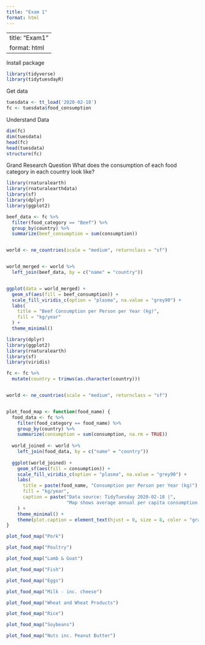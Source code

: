 ```yaml
---
title: "Exam 1"
format: html
---
```


---
title: "Exam1"
format: html
---
Install package
```r
library(tidyverse)
library(tidytuesdayR)
```
Get data
```r
tuesdata <- tt_load('2020-02-18')
fc <- tuesdata$food_consumption
```
Understand Data

```r
dim(fc)
dim(tuesdata)
head(fc)
head(tuesdata)
structure(fc)
```
Grand Research Question
What does the consumption of each food category in each country look like?
```r
library(rnaturalearth)
library(rnaturalearthdata)
library(sf)
library(dplyr)
library(ggplot2)

beef_data <- fc %>%
  filter(food_category == "Beef") %>%
  group_by(country) %>%
  summarize(beef_consumption = sum(consumption))


world <- ne_countries(scale = "medium", returnclass = "sf")


world_merged <- world %>%
  left_join(beef_data, by = c("name" = "country"))


ggplot(data = world_merged) +
  geom_sf(aes(fill = beef_consumption)) +
  scale_fill_viridis_c(option = "plasma", na.value = "grey90") +
  labs(
    title = "Beef Consumption per Person per Year (kg)",
    fill = "kg/year"
  ) +
  theme_minimal()

```

```r
library(dplyr)
library(ggplot2)
library(rnaturalearth)
library(sf)
library(viridis)

fc <- fc %>%
  mutate(country = trimws(as.character(country)))


world <- ne_countries(scale = "medium", returnclass = "sf")


plot_food_map <- function(food_name) {
  food_data <- fc %>%
    filter(food_category == food_name) %>%
    group_by(country) %>%
    summarize(consumption = sum(consumption, na.rm = TRUE))
  
  world_joined <- world %>%
    left_join(food_data, by = c("name" = "country"))
  
  ggplot(world_joined) +
    geom_sf(aes(fill = consumption)) +
    scale_fill_viridis_c(option = "plasma", na.value = "grey90") +
    labs(
      title = paste(food_name, "Consumption per Person per Year (kg)"),
      fill = "kg/year",
      caption = paste("Data source: TidyTuesday 2020-02-18 |",
                      "Map shows average annual per capita consumption of", food_name, "by country.")
    ) +
    theme_minimal() +
    theme(plot.caption = element_text(hjust = 0, size = 8, color = "gray40"))
}


```

```r
plot_food_map("Pork")
```
```r
plot_food_map("Poultry")

```
```r
plot_food_map("Lamb & Goat")
```
```r
plot_food_map("Fish")
```
```r
plot_food_map("Eggs")

```
```r
plot_food_map("Milk - inc. cheese")
```

```r
plot_food_map("Wheat and Wheat Products")
```
```r
plot_food_map("Rice")
```
```r
plot_food_map("Soybeans")
```
```r
plot_food_map("Nuts inc. Peanut Butter")
```


